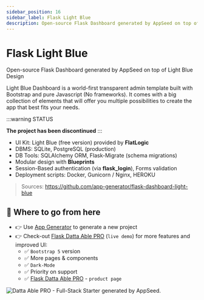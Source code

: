 ```yaml
---
sidebar_position: 16
sidebar_label: Flask Light Blue
description: Open-source Flask Dashboard generated by AppSeed on top of Light Blue Design
---
```


# Flask Light Blue

<SubHeading> Open-source Flask Dashboard generated by AppSeed on top of Light Blue Design</SubHeading>

Light Blue Dashboard is a world-first transparent admin template built with Bootstrap and pure Javascript (No frameworks). It comes with a big collection of elements that will offer you multiple possibilities to create the app that best fits your needs.

:::warning STATUS

**The project has been discontinued**
:::

- UI Kit: Light Blue (free version) provided by **FlatLogic**
- DBMS: SQLite, PostgreSQL (production)
- DB Tools: SQLAlchemy ORM, Flask-Migrate (schema migrations)
- Modular design with **Blueprints**
- Session-Based authentication (via **flask_login**), Forms validation
- Deployment scripts: Docker, Gunicorn / Nginx, HEROKU

> Sources: https://github.com/app-generator/flask-dashboard-light-blue

## 🚀 Where to go from here

- 👉 Use [App Generator](https://appseed.us/generator/) to generate a new project
- 👉 Check-out [Flask Datta Able PRO](https://flask-datta-able-pro.appseed-srv1.com/) (`live demo`) for more features and improved UI:
  - ✅ `Bootstrap 5` version
  - ✅ More pages & components
  - ✅ `Dark-Mode`
  - ✅ Priority on support
  - ✅ [Flask Datta Able PRO](https://appseed.us/product/datta-able-pro/flask/) - `product page`

![Datta Able PRO - Full-Stack Starter generated by AppSeed.](https://user-images.githubusercontent.com/51070104/170474361-a58da82b-fff9-4a59-81a8-7ab99f478f48.png)
